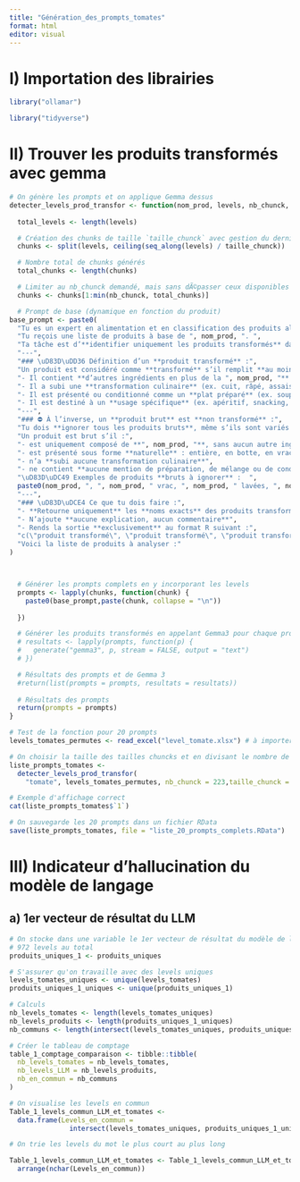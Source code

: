 ```yaml
---
title: "Génération_des_prompts_tomates"
format: html
editor: visual
---
```


# I) Importation des librairies

```r
library("ollamar")

library("tidyverse")
```

# II) Trouver les produits transformés avec gemma

```r
# On génère les prompts et on applique Gemma dessus
detecter_levels_prod_transfor <- function(nom_prod, levels, nb_chunck, taille_chunck) {
  
  total_levels <- length(levels)

  # Création des chunks de taille `taille_chunck` avec gestion du dernier chunk partiel
  chunks <- split(levels, ceiling(seq_along(levels) / taille_chunck))

  # Nombre total de chunks générés
  total_chunks <- length(chunks)

  # Limiter au nb_chunck demandé, mais sans dÃ©passer ceux disponibles
  chunks <- chunks[1:min(nb_chunck, total_chunks)]

  # Prompt de base (dynamique en fonction du produit)
base_prompt <- paste0(
  "Tu es un expert en alimentation et en classification des produits alimentaires.",
  "Tu reçois une liste de produits à base de ", nom_prod, ". ", 
  "Ta tâche est d’**identifier uniquement les produits transformés** dans cette liste.",
  "---",
  "### \uD83D\uDD36 Définition d’un **produit transformé** :",
  "Un produit est considéré comme **transformé** s’il remplit **au moins un** des critères suivants :",
  "- Il contient **d’autres ingrédients en plus de la ", nom_prod, "** (par exemple : chou, vinaigrette, gingembre, panais, quinoa, etc.)",
  "- Il a subi une **transformation culinaire** (ex. cuit, râpé, assaisonné, mixé, fermenté, stérilisé…)",
  "- Il est présenté ou conditionné comme un **plat préparé** (ex. soupe, purée, tartinade, chips, coleslaw, conserve, plat cuisiné, bocal, barquette, bouteille…)",
  "- Il est destiné à un **usage spécifique** (ex. apéritif, snacking, bébé, mix de crudités, etc.)",
  "---",
  "### ⛔ À l’inverse, un **produit brut** est **non transformé** :",
  "Tu dois **ignorer tous les produits bruts**, même s’ils sont variés ou bio.",  
  "Un produit est brut s’il :",
  "- est uniquement composé de **", nom_prod, "**, sans aucun autre ingrédient",
  "- est présenté sous forme **naturelle** : entière, en botte, en vrac, en sac, lavée ou non, bio ou non, orange, jaune, violette, de différentes variétés",
  "- n’a **subi aucune transformation culinaire**",
  "- ne contient **aucune mention de préparation, de mélange ou de conditionnement culinaire**",
  "\uD83D\uDC49 Exemples de produits **bruts à ignorer** :  ",
  paste0(nom_prod, ", ", nom_prod, " vrac, ", nom_prod, " lavées, ", nom_prod, " bio, ", nom_prod, " en botte, ", nom_prod, " jaune, ", nom_prod, " non lavées, etc."),
  "---",
  "### \uD83D\uDCE4 Ce que tu dois faire :",
  "- **Retourne uniquement** les **noms exacts** des produits transformés de la liste, **copiés tels quels**",
  "- N’ajoute **aucune explication, aucun commentaire**",
  "- Rends la sortie **exclusivement** au format R suivant :",
  "c(\"produit transformé\", \"produit transformé\", \"produit transformé\")",
  "Voici la liste de produits à analyser :"
)



  # Générer les prompts complets en y incorporant les levels
  prompts <- lapply(chunks, function(chunk) {
    paste0(base_prompt,paste(chunk, collapse = "\n"))
    
  })

  # Générer les produits transformés en appelant Gemma3 pour chaque prompt
  # resultats <- lapply(prompts, function(p) {
  #   generate("gemma3", p, stream = FALSE, output = "text")
  # })

  # Résultats des prompts et de Gemma 3
  #return(list(prompts = prompts, resultats = resultats))
  
  # Résultats des prompts
  return(prompts = prompts)
}
```

```r
# Test de la fonction pour 20 prompts 
levels_tomates_permutes <- read_excel("level_tomate.xlsx") # à importer

# On choisir la taille des tailles chuncks et en divisant le nombre de level par la taille des chuncks on obtient le nombre chunck
liste_prompts_tomates <- 
  detecter_levels_prod_transfor(
    "tomate", levels_tomates_permutes, nb_chunck = 223,taille_chunck = 20)

# Exemple d'affichage correct 
cat(liste_prompts_tomates$`1`)

# On sauvegarde les 20 prompts dans un fichier RData
save(liste_prompts_tomates, file = "liste_20_prompts_complets.RData")
```

# III) Indicateur d'hallucination du modèle de langage

## a) 1er vecteur de résultat du LLM

```r

# On stocke dans une variable le 1er vecteur de résultat du modèle de langage
# 972 levels au total
produits_uniques_1 <- produits_uniques

# S'assurer qu'on travaille avec des levels uniques
levels_tomates_uniques <- unique(levels_tomates)
produits_uniques_1_uniques <- unique(produits_uniques_1)

# Calculs
nb_levels_tomates <- length(levels_tomates_uniques)
nb_levels_produits <- length(produits_uniques_1_uniques)
nb_communs <- length(intersect(levels_tomates_uniques, produits_uniques_1_uniques))

# Créer le tableau de comptage
table_1_comptage_comparaison <- tibble::tibble(
  nb_levels_tomates = nb_levels_tomates,
  nb_levels_LLM = nb_levels_produits,
  nb_en_commun = nb_communs
)

```

```r
# On visualise les levels en commun
Table_1_levels_commun_LLM_et_tomates <- 
  data.frame(Levels_en_commun = 
               intersect(levels_tomates_uniques, produits_uniques_1_uniques))

# On trie les levels du mot le plus court au plus long

Table_1_levels_commun_LLM_et_tomates <- Table_1_levels_commun_LLM_et_tomates %>%
  arrange(nchar(Levels_en_commun))

```

